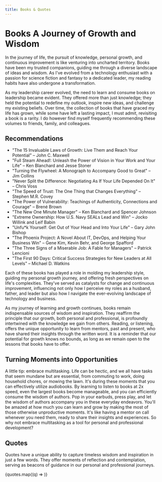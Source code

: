 ---
title: Books & Quotes
---

# Books A Journey of Growth and Wisdom
In the journey of life, the pursuit of knowledge, personal growth, and continuous improvement is like venturing into uncharted territory. Books have been my trusted companions, guiding me through a diverse landscape of ideas and wisdom. As I've evolved from a technology enthusiast with a passion for science fiction and fantasy to a dedicated leader, my reading habits have also undergone a transformation.

<GoodReads />

As my leadership career evolved, the need to learn and consume books on leadership became evident. They offered more than just knowledge; they held the potential to redefine my outlook, inspire new ideas, and challenge my existing beliefs. Over time, the collection of books that have graced my life has grown, while some have left a lasting impact, I must admit, revisiting a book is a rarity. I do however find myself frequently recommending these volumes to friends, family, and colleagues.

## Recommendations
*  "The 15 Invaluable Laws of Growth: Live Them and Reach Your Potential" – John C. Maxwell
*  "Full Steam Ahead!: Unleash the Power of Vision in Your Work and Your Life" – Ken Blanchard and Jesse Stoner
*  "Turning the Flywheel: A Monograph to Accompany Good to Great" – Jim Collins
*  "Never Split the Difference: Negotiating As If Your Life Depended On It" – Chris Voss
*  "The Speed of Trust: The One Thing that Changes Everything" – Stephen M.R. Covey
*  "The Power of Vulnerability: Teachings of Authenticity, Connections and Courage" – Brené Brown
*  "The New One Minute Manager" – Ken Blanchard and Spencer Johnson
*  "Extreme Ownership: How U.S. Navy SEALs Lead and Win" – Jocko Willink and Leif Babin
*  "Unfu*k Yourself: Get Out of Your Head and Into Your Life" – Gary John Bishop
*  "The Phoenix Project: A Novel About IT, DevOps, and Helping Your Business Win" – Gene Kim, Kevin Behr, and George Spafford
*  "The Three Signs of a Miserable Job: A Fable for Managers" – Patrick Lencioni
*  "The First 90 Days: Critical Success Strategies for New Leaders at All Levels" – Michael D. Watkins

Each of these books has played a role in molding my leadership style, guiding my personal growth journey, and offering fresh perspectives on life's complexities. They've served as catalysts for change and continuous improvement, influencing not only how I perceive my roles as a husband, father, and leader but also how I navigate the ever-evolving landscape of technology and business.

As my journey of learning and growth continues, books remain indispensable sources of wisdom and inspiration. They reaffirm the principle that our growth, both personal and professional, is profoundly intertwined with the knowledge we gain from others. Reading, or listening, offers the unique opportunity to learn from mentors, past and present, who have shared their insights through the written word. It is a reminder that our potential for growth knows no bounds, as long as we remain open to the lessons that books have to offer.

## Turning Moments into Opportunities
A little tip: embrace multitasking. Life can be hectic, and we all have tasks that seem mundane but are essential, from commuting to work, doing household chores, or mowing the lawn. It's during these moments that you can effectively utilize audiobooks. By learning to listen to books at 2x speed, even the largest books become manageable, and you can efficiently consume the wisdom of authors. Pop in your earbuds, press play, and let the wisdom of authors accompany you in these everyday endeavors. You'll be amazed at how much you can learn and grow by making the most of those otherwise unproductive moments. It's like having a mentor on call whenever you need them, ready to share their insights and experiences. So why not embrace multitasking as a tool for personal and professional development?


## Quotes
Quotes have a unique ability to capture timeless wisdom and inspiration in just a few words. They offer moments of reflection and contemplation, serving as beacons of guidance in our personal and professional journeys. 

{quotes.map((q) => <Quote quote={q.quote} author={q.author} />)}